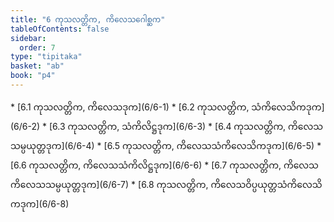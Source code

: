 ```yaml
---
title: "6 ကုသလတ္တိက, ကိလေသဂေါစ္ဆက"
tableOfContents: false
sidebar:
  order: 7
type: "tipitaka"
basket: "ab"
book: "p4"
---
```



<DynamicBreadcrumb />



<TableOfContents book="p4" section="6">
* [6.1 ကုသလတ္တိက, ကိလေသဒုက](6/6-1)
* [6.2 ကုသလတ္တိက, သံကိလေသိကဒုက](6/6-2)
* [6.3 ကုသလတ္တိက, သံကိလိဋ္ဌဒုက](6/6-3)
* [6.4 ကုသလတ္တိက, ကိလေသသမ္ပယုတ္တဒုက](6/6-4)
* [6.5 ကုသလတ္တိက, ကိလေသသံကိလေသိကဒုက](6/6-5)
* [6.6 ကုသလတ္တိက, ကိလေသသံကိလိဋ္ဌဒုက](6/6-6)
* [6.7 ကုသလတ္တိက, ကိလေသကိလေသသမ္ပယုတ္တဒုက](6/6-7)
* [6.8 ကုသလတ္တိက, ကိလေသဝိပ္ပယုတ္တသံကိလေသိကဒုက](6/6-8)
</TableOfContents>